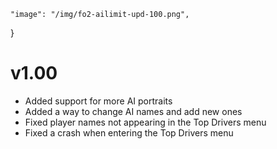     "image": "/img/fo2-ailimit-upd-100.png",
}

# v1.00

- Added support for more AI portraits
- Added a way to change AI names and add new ones
- Fixed player names not appearing in the Top Drivers menu
- Fixed a crash when entering the Top Drivers menu